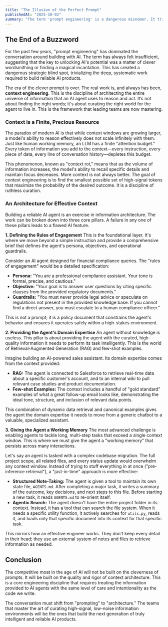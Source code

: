 ```yaml
---
title: "The Illusion of the Perfect Prompt"
publishedAt: "2025-10-02"
summary: "The term 'prompt engineering' is a dangerous misnomer. It trivializes the real work of building with AI, which is about architecting the entire context an agent operates in. This is not a tactical skill; it is a core engineering discipline."
---
```


## The End of a Buzzword

For the past few years, "prompt engineering" has dominated the conversation around building with AI. The term has always felt insufficient, suggesting that the key to unlocking AI's potential was a matter of clever wordsmithing or finding a magical incantation. This has created a dangerous strategic blind spot, trivializing the deep, systematic work required to build reliable AI products.

The era of the clever prompt is over. The real work is, and always has been, **context engineering**. This is the discipline of architecting the entire universe of information that an AI agent uses to reason and act. It’s not about finding the right words; it's about curating the right world for the agent to live in. This is the framework that leading teams are now mastering.

### Context is a Finite, Precious Resource

The paradox of modern AI is that while context windows are growing larger, a model's ability to reason effectively does not scale infinitely with them. Just like human working memory, an LLM has a finite "attention budget." Every token of information you add to the context—every instruction, every piece of data, every line of conversation history—depletes this budget.

This phenomenon, known as "context rot," means that as the volume of information increases, the model's ability to recall specific details and maintain focus decreases. More context is not always better. The goal of context engineering is to find the smallest possible set of high-signal tokens that maximize the probability of the desired outcome. It is a discipline of ruthless curation.

### An Architecture for Effective Context

Building a reliable AI agent is an exercise in information architecture. The work can be broken down into three core pillars. A failure in any one of these pillars leads to a flawed AI feature.

**1. Defining the Rules of Engagement**
This is the foundational layer. It's where we move beyond a simple instruction and provide a comprehensive brief that defines the agent's persona, objectives, and operational guardrails.

Consider an AI agent designed for financial compliance queries. The "rules of engagement" would be a detailed specification:

-   **Persona:** "You are a professional compliance assistant. Your tone is formal, precise, and cautious."
-   **Objective:** "Your goal is to answer user questions by citing specific clauses from the provided regulatory documents."
-   **Guardrails:** "You must never provide legal advice or speculate on regulations not present in the provided knowledge base. If you cannot find a direct answer, you must escalate to a human compliance officer."

This is not a prompt; it is a policy document that constrains the agent's behavior and ensures it operates safely within a high-stakes environment.

**2. Providing the Agent's Domain Expertise**
An agent without knowledge is useless. This pillar is about providing the agent with the curated, high-quality information it needs to perform its task intelligently. This is the world of Retrieval-Augmented Generation (RAG) and few-shot examples.

Imagine building an AI-powered sales assistant. Its domain expertise comes from the context provided:

-   **RAG:** The agent is connected to Salesforce to retrieve real-time data about a specific customer's account, and to an internal wiki to pull relevant case studies and product documentation.
-   **Few-shot Examples:** The context includes a handful of "gold standard" examples of what a great follow-up email looks like, demonstrating the ideal tone, structure, and inclusion of relevant data points.

This combination of dynamic data retrieval and canonical examples gives the agent the domain expertise it needs to move from a generic chatbot to a valuable, specialized assistant.

**3. Giving the Agent a Working Memory**
The most advanced challenge is enabling agents to tackle long, multi-step tasks that exceed a single context window. This is where we must give the agent a "working memory" that persists across many interactions.

Let's say an agent is tasked with a complex codebase migration. The full project scope, all related files, and every status update would overwhelm any context window. Instead of trying to stuff everything in at once ("pre-inference retrieval"), a "just-in-time" approach is more effective:

-   **Structured Note-Taking:** The agent is given a tool to maintain its own state file, `AGENTS.md`. After completing a major task, it writes a summary of the outcome, key decisions, and next steps to this file. Before starting a new task, it reads `AGENTS.md` to re-orient itself.
-   **Agentic Search:** The agent doesn't have the entire project folder in its context. Instead, it has a tool that can search the file system. When it needs a specific utility function, it actively searches for `utils.py`, reads it, and loads only that specific document into its context for that specific task.

This mirrors how an effective engineer works. They don't keep every detail in their head; they use an external system of notes and files to retrieve information as needed.

## Conclusion

The competitive moat in the age of AI will not be built on the cleverness of prompts. It will be built on the quality and rigor of context architecture. This is a core engineering discipline that requires treating the information provided to AI agents with the same level of care and intentionality as the code we write.

The conversation must shift from "prompting" to "architecture." The teams that master the art of curating high-signal, low-noise information environments will be the ones that build the next generation of truly intelligent and reliable AI products.